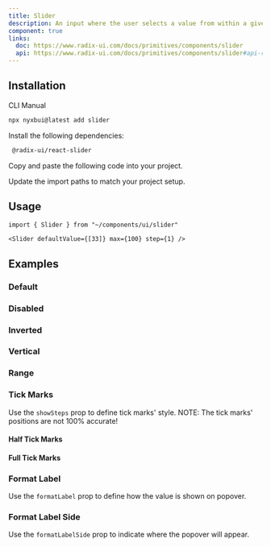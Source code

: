 ```yaml
---
title: Slider
description: An input where the user selects a value from within a given range.
component: true
links:
  doc: https://www.radix-ui.com/docs/primitives/components/slider
  api: https://www.radix-ui.com/docs/primitives/components/slider#api-reference
---
```


<ComponentPreview 
   name="slider-demo" 
   description="A slider component." 
   styleSwitch={true}
   button="copy"
   dots={false}
/>

## Installation

<Tabs defaultValue="cli">

<TabsList>
  <TabsTrigger value="cli">CLI</TabsTrigger>
  <TabsTrigger value="manual">Manual</TabsTrigger>
</TabsList>
<TabsContent value="cli">

```bash
npx nyxbui@latest add slider
```

</TabsContent>

<TabsContent value="manual">

<Steps>

<Step>Install the following dependencies:</Step>

```bash
 @radix-ui/react-slider
```

<Step>Copy and paste the following code into your project.</Step>

<ComponentSource name="slider" />

<Step>Update the import paths to match your project setup.</Step>

</Steps>

</TabsContent>

</Tabs>

## Usage

```tsx
import { Slider } from "~/components/ui/slider"
```

```tsx
<Slider defaultValue={[33]} max={100} step={1} />
```


## Examples

### Default

<ComponentPreview 
   name="slider-demo" 
   styleSwitch={true}
   button="copy"
   dots={false}
/>

### Disabled

<ComponentPreview 
   name="slider-disabled"
   styleSwitch={true}
   button="copy"
   dots={false}
/>

### Inverted

<ComponentPreview 
   name="slider-inverted" 
   styleSwitch={true}
   button="copy"
   dots={false}
/>

### Vertical

<ComponentPreview 
   name="slider-vertical" 
   styleSwitch={true}
   button="copy"
   dots={false}
/>

### Range

<ComponentPreview 
   name="slider-range" 
   styleSwitch={true}
   button="copy"
   dots={false}
/>

### Tick Marks

Use the `showSteps` prop to define tick marks' style.
NOTE: The tick marks' positions are not 100% accurate!

#### Half Tick Marks

<ComponentPreview 
   name="slider-tick-marks-half" 
   styleSwitch={true}
   button="copy"
   dots={false}
/>

#### Full Tick Marks

<ComponentPreview 
   name="slider-tick-marks-full" 
   styleSwitch={true}
   button="copy"
   dots={false}
/>

### Format Label

Use the `formatLabel` prop to define how the value is shown on popover.

<ComponentPreview 
   name="slider-format-label" 
   styleSwitch={true}
   button="copy"
   dots={false}
/>

### Format Label Side

Use the `formatLabelSide` prop to indicate where the popover will appear.

<ComponentPreview 
   name="slider-format-label-side" 
   styleSwitch={true}
   button="copy"
   dots={false}
/>

